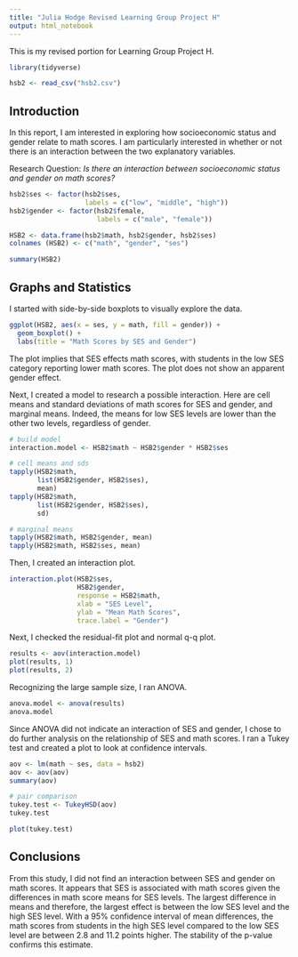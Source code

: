 ```yaml
---
title: "Julia Hodge Revised Learning Group Project H"
output: html_notebook
---
```


This is my revised portion for Learning Group Project H.

```r

library(tidyverse)

hsb2 <- read_csv("hsb2.csv")

```

## Introduction

In this report, I am interested in exploring how socioeconomic status and gender relate to math scores. I am particularly interested in whether or not there is an interaction between the two explanatory variables. 

Research Question: *Is there an interaction between socioeconomic status and gender on math scores?*


```r

hsb2$ses <- factor(hsb2$ses, 
                   labels = c("low", "middle", "high"))
hsb2$gender <- factor(hsb2$female, 
                      labels = c("male", "female"))

HSB2 <- data.frame(hsb2$math, hsb2$gender, hsb2$ses)
colnames (HSB2) <- c("math", "gender", "ses")

summary(HSB2)

```

## Graphs and Statistics

I started with side-by-side boxplots to visually explore the data. 

```r

ggplot(HSB2, aes(x = ses, y = math, fill = gender)) +
  geom_boxplot() +
  labs(title = "Math Scores by SES and Gender")

```

The plot implies that SES effects math scores, with students in the low SES category reporting lower math scores. The plot does not show an apparent gender effect. 

Next, I created a model to research a possible interaction. Here are cell means and standard deviations of math scores for SES and gender, and marginal means. Indeed, the means for low SES levels are lower than the other two levels, regardless of gender.

```r

# build model
interaction.model <- HSB2$math ~ HSB2$gender * HSB2$ses

# cell means and sds
tapply(HSB2$math,
       list(HSB2$gender, HSB2$ses),
       mean)
tapply(HSB2$math,
       list(HSB2$gender, HSB2$ses),
       sd)

# marginal means
tapply(HSB2$math, HSB2$gender, mean)
tapply(HSB2$math, HSB2$ses, mean)

```

Then, I created an interaction plot. 

```r

interaction.plot(HSB2$ses,
                 HSB2$gender,
                 response = HSB2$math,
                 xlab = "SES Level",
                 ylab = "Mean Math Scores",
                 trace.label = "Gender")

```

Next, I checked the residual-fit plot and normal q-q plot. 

```r

results <- aov(interaction.model)
plot(results, 1)
plot(results, 2)

```

Recognizing the large sample size, I ran ANOVA. 

```r

anova.model <- anova(results)
anova.model

```

Since ANOVA did not indicate an interaction of SES and gender, I chose to do further analysis on the relationship of SES and math scores. I ran a Tukey test and created a plot to look at confidence intervals. 

```r

aov <- lm(math ~ ses, data = hsb2)
aov <- aov(aov)
summary(aov)

# pair comparison
tukey.test <- TukeyHSD(aov)
tukey.test

plot(tukey.test)


```

## Conclusions

From this study, I did not find an interaction between SES and gender on math scores. It appears that SES is associated with math scores given the differences in math score means for SES levels. The largest difference in means and therefore, the largest effect is between the low SES level and the high SES level. With a 95% confidence interval of mean differences, the math scores from students in the high SES level compared to the low SES level are between 2.8 and 11.2 points higher.   The stability of the p-value confirms this estimate.